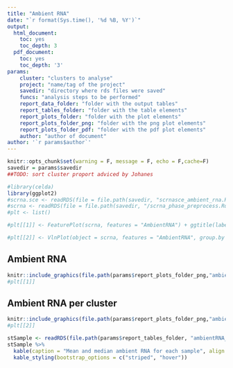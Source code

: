 ```yaml
---
title: "Ambient RNA"
date: "`r format(Sys.time(), '%d %B, %Y')`"
output:
  html_document:
    toc: yes
    toc_depth: 3
  pdf_document:
    toc: yes
    toc_depth: '3'
params:
    cluster: "clusters to analyse"
    project: "name/tag of the project"
    savedir: "directory where rds files were saved"
    funcs: "analysis steps to be performed"
    report_data_folder: "folder with the output tables"
    report_tables_folder: "folder with the table elements"
    report_plots_folder: "folder with the plot elements"
    report_plots_folder_png: "folder with the png plot elements"
    report_plots_folder_pdf: "folder with the pdf plot elements"
    author: "author of document"
author: '`r params$author`'
---
```

```r
knitr::opts_chunk$set(warning = F, message = F, echo = F,cache=F)
savedir = params$savedir
##TODO: sort cluster proport adviced by Johanes
```
```r
#library(celda)
library(ggplot2)
#scrna.sce <- readRDS(file = file.path(savedir, "scrnasce_ambient_rna.Rds"))
#scrna <- readRDS(file = file.path(savedir, "/scrna_phase_preprocess.Rds"))
#plt <- list()

#plt[[1]] <- FeaturePlot(scrna, features = "AmbientRNA") + ggtitle(label = "Ambient RNA Contamintaion")

#plt[[2]] <- VlnPlot(object = scrna, features = "AmbientRNA", group.by = "decontX_clusters")
```

## Ambient RNA
```r
knitr::include_graphics(file.path(params$report_plots_folder_png,"ambient_rna.png"))
#plt[[1]]
```

## Ambient RNA per cluster
```r
knitr::include_graphics(file.path(params$report_plots_folder_png,"ambient_rna_vln.png"))
#plt[[2]]
```

```r
stSample <- readRDS(file.path(params$report_tables_folder, "ambientRNA_postfilter.RDS"))
stSample %>%
  kable(caption = "Mean and median ambient RNA for each sample", align = 'c') %>%
  kable_styling(bootstrap_options = c("striped", "hover"))
```
